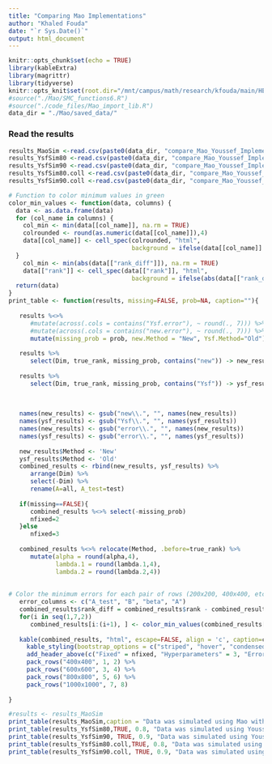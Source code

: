 ```yaml
---
title: "Comparing Mao Implementations"
author: "Khaled Fouda"
date: "`r Sys.Date()`"
output: html_document
---
```


```r
knitr::opts_chunk$set(echo = TRUE)
library(kableExtra)
library(magrittr)
library(tidyverse)
knitr::opts_knit$set(root.dir="/mnt/campus/math/research/kfouda/main/HEC/Youssef/HEC_MAO_COOP/")
#source("./Mao/SMC_functions6.R")
#source("./code_files/Mao_import_lib.R")
data_dir = "./Mao/saved_data/"

```

### Read the results


```r

results_MaoSim <-read.csv(paste0(data_dir, "compare_Mao_Youssef_Implementation_MaoSim.csv"))
results_YsfSim80 <-read.csv(paste0(data_dir, "compare_Mao_Youssef_Implementation_YsfSim_80_coll_FALSE.csv"))
results_YsfSim90 <-read.csv(paste0(data_dir, "compare_Mao_Youssef_Implementation_YsfSim_90_coll_FALSE.csv"))
results_YsfSim80.coll <-read.csv(paste0(data_dir, "compare_Mao_Youssef_Implementation_YsfSim_80_coll_TRUE.csv"))
results_YsfSim90.coll <-read.csv(paste0(data_dir, "compare_Mao_Youssef_Implementation_YsfSim_90_coll_TRUE.csv"))
```



```r
# Function to color minimum values in green
color_min_values <- function(data, columns) {
  data <- as.data.frame(data)
  for (col_name in columns) {
    col_min <- min(data[[col_name]], na.rm = TRUE)
    colrounded <- round(as.numeric(data[[col_name]]),4)
    data[[col_name]] <- cell_spec(colrounded, "html", 
                                  background = ifelse(data[[col_name]] == col_min, "lightgreen", "grey98"))
  }
    col_min <- min(abs(data[["rank_diff"]]), na.rm = TRUE)
    data[["rank"]] <- cell_spec(data[["rank"]], "html", 
                                  background = ifelse(abs(data[["rank_diff"]]) == col_min, "lightgreen", "grey98"))
  return(data)
}
print_table <- function(results, missing=FALSE, prob=NA, caption=""){
   
   results %<>%
      #mutate(across(.cols = contains("Ysf.error"), ~ round(., 7))) %>% 
      #mutate(across(.cols = contains("new.error"), ~ round(., 7))) %>%
      mutate(missing_prob = prob, new.Method = "New", Ysf.Method="Old")
      
   results %>%
      select(Dim, true_rank, missing_prob, contains("new")) -> new_results
   
   results %>%
      select(Dim, true_rank, missing_prob, contains("Ysf")) -> ysf_results
   
   
   
   names(new_results) <- gsub("new\\.", "", names(new_results))
   names(ysf_results) <- gsub("Ysf\\.", "", names(ysf_results))
   names(new_results) <- gsub("error\\.", "", names(new_results))
   names(ysf_results) <- gsub("error\\.", "", names(ysf_results))
   
   new_results$Method <- 'New'
   ysf_results$Method <- 'Old'
   combined_results <- rbind(new_results, ysf_results) %>% 
      arrange(Dim) %>% 
      select(-Dim) %>%
      rename(A=all, A_test=test)
   
   if(missing==FALSE){
      combined_results %<>% select(-missing_prob)
      nfixed=2
   }else
      nfixed=3
   
   combined_results %<>% relocate(Method, .before=true_rank) %>%
      mutate(alpha = round(alpha,4),
             lambda.1 = round(lambda.1,4),
             lambda.2 = round(lambda.2,4))
   
   
# Color the minimum errors for each pair of rows (200x200, 400x400, etc.)
   error_columns <- c("A_test", "B", "beta", "A")
   combined_results$rank_diff = combined_results$rank - combined_results$true_rank
   for(i in seq(1,7,2))
      combined_results[i:(i+1), ] <- color_min_values(combined_results[i:(i+1), ], error_columns)
   
   kable(combined_results, "html", escape=FALSE, align = 'c', caption=caption) %>%
     kable_styling(bootstrap_options = c("striped", "hover", "condensed"), full_width = F, position = "center") %>%
     add_header_above(c("Fixed" = nfixed, "Hyperparameters" = 3, "Error on" = 4,"Rank"=2)) %>%
     pack_rows("400x400", 1, 2) %>%
     pack_rows("600x600", 3, 4) %>% 
     pack_rows("800x800", 5, 6) %>% 
     pack_rows("1000x1000", 7, 8)
  
}
```

```r
#results <- results_MaoSim
print_table(results_MaoSim,caption = "Data was simulated using Mao with m=5 and r=10")
print_table(results_YsfSim80,TRUE, 0.8, "Data was simulated using Youssef's model with m1=m2=10, 80% missing values, and with collinearity")
print_table(results_YsfSim90, TRUE, 0.9, "Data was simulated using Youssef's model with m1=m2=10, 90% missing values, and with collinearity")
print_table(results_YsfSim80.coll,TRUE, 0.8, "Data was simulated using Youssef's model with m1=m2=10, 80% missing values, and WITHOUT collinearity")
print_table(results_YsfSim90.coll, TRUE, 0.9, "Data was simulated using Youssef's model with m1=m2=10, 90% missing values, and WITHOUT collinearity") 
```

